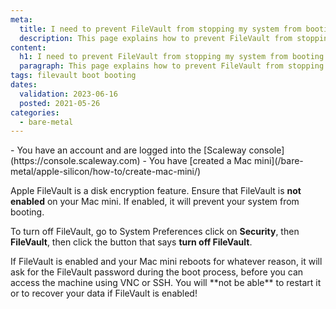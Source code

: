 ```yaml
---
meta:
  title: I need to prevent FileVault from stopping my system from booting
  description: This page explains how to prevent FileVault from stopping your system from booting
content:
  h1: I need to prevent FileVault from stopping my system from booting
  paragraph: This page explains how to prevent FileVault from stopping your system from booting
tags: filevault boot booting 
dates:
  validation: 2023-06-16
  posted: 2021-05-26
categories:
  - bare-metal
---
```


<Macro id="iam-requirements" />

<Message type="requirement">
  - You have an account and are logged into the [Scaleway console](https://console.scaleway.com)
  - You have [created a Mac mini](/bare-metal/apple-silicon/how-to/create-mac-mini/)
</Message>

Apple FileVault is a disk encryption feature. Ensure that FileVault is **not enabled** on your Mac mini. If enabled, it will prevent your system from booting.

To turn off FileVault, go to System Preferences click on **Security**, then **FileVault**, then click the button that says **turn off FileVault**.

<Message type="important">
  If FileVault is enabled and your Mac mini reboots for whatever reason, it will ask for the FileVault password during the boot process, before you can access the machine using VNC or SSH. You will **not be able** to restart it or to recover your data if FileVault is enabled!
</Message>
